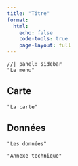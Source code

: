 ```yaml
---
title: "Titre"
format:
  html:
    echo: false
    code-tools: true
    page-layout: full
---
```


```ojs
//| panel: sidebar
"Le menu"
```

::: {.panel-tabset .ojs-track-layout}
## Carte

```ojs
"La carte"
```

## Données
```ojs
"Les données"
```

:::

```ojs
"Annexe technique"
```
